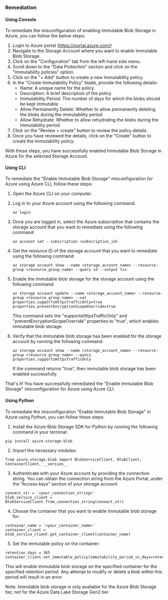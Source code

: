 ### Remediation

#### Using Console

To remediate the misconfiguration of enabling Immutable Blob Storage in Azure, you can follow the below steps:

1. Login to Azure portal (https://portal.azure.com/)
2. Navigate to the Storage Account where you want to enable Immutable Blob Storage.
3. Click on the "Configuration" tab from the left-hand side menu.
4. Scroll down to the "Data Protection" section and click on the "Immutability policies" option.
5. Click on the "+ Add" button to create a new Immutability policy.
6. In the "Create Immutability Policy" blade, provide the following details:
   - Name: A unique name for the policy
   - Description: A brief description of the policy
   - Immutability Period: The number of days for which the blobs should be kept immutable
   - Allow Permanently Delete: Whether to allow permanently deleting the blobs during the immutability period
   - Allow Rehydrate: Whether to allow rehydrating the blobs during the immutability period
7. Click on the "Review + create" button to review the policy details.
8. Once you have reviewed the details, click on the "Create" button to create the Immutability policy.

With these steps, you have successfully enabled Immutable Blob Storage in Azure for the selected Storage Account.

#### Using CLI

To remediate the "Enable Immutable Blob Storage" misconfiguration for Azure using Azure CLI, follow these steps:

1. Open the Azure CLI on your computer.

2. Log in to your Azure account using the following command:

   ```
   az login
   ```

3. Once you are logged in, select the Azure subscription that contains the storage account that you want to remediate using the following command:

   ```
   az account set --subscription <subscription_id>
   ```

4. Get the resource ID of the storage account that you want to remediate using the following command:

   ```
   az storage account show --name <storage_account_name> --resource-group <resource_group_name> --query id --output tsv
   ```

5. Enable the immutable blob storage for the storage account using the following command:

   ```
   az storage account update --name <storage_account_name> --resource-group <resource_group_name> --set properties.supportsHttpsTrafficOnly=true properties.preventEncryptionScopeOverride=true
   ```

   This command sets the "supportsHttpsTrafficOnly" and "preventEncryptionScopeOverride" properties to "true", which enables immutable blob storage.

6. Verify that the immutable blob storage has been enabled for the storage account by running the following command:

   ```
   az storage account show --name <storage_account_name> --resource-group <resource_group_name> --query properties.supportsHttpsTrafficOnly
   ```

   If the command returns "true", then immutable blob storage has been enabled successfully.

That's it! You have successfully remediated the "Enable Immutable Blob Storage" misconfiguration for Azure using Azure CLI.

#### Using Python

To remediate the misconfiguration "Enable Immutable Blob Storage" in Azure using Python, you can follow these steps:

1. Install the Azure Blob Storage SDK for Python by running the following command in your terminal:

```
pip install azure-storage-blob
```

2. Import the necessary modules:

```
from azure.storage.blob import BlobServiceClient, BlobClient, ContainerClient, __version__
```

3. Authenticate with your Azure account by providing the connection string. You can obtain the connection string from the Azure Portal, under the "Access keys" section of your storage account.

```
connect_str = '<your_connection_string>'
blob_service_client = BlobServiceClient.from_connection_string(connect_str)
```

4. Choose the container that you want to enable immutable blob storage for:

```
container_name = '<your_container_name>'
container_client = blob_service_client.get_container_client(container_name)
```

5. Set the immutable policy on the container:

```
retention_days = 365
container_client.set_immutable_policy(immutability_period_in_days=retention_days)
```

This will enable immutable blob storage on the specified container for the specified retention period. Any attempt to modify or delete a blob within this period will result in an error. 

Note: Immutable blob storage is only available for the Azure Blob Storage tier, not for the Azure Data Lake Storage Gen2 tier.

